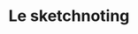 ---
expert: ""
metadata:
  title: "Le sketchnoting - Out of the Books"
  description: >-
    Rencontre avec Christophe Vanderoost de Créapicto
  robots:
    index: true
    follow: true
published: true
title: "Le sketchnoting"
description: >-
  Rencontre avec Christophe Vanderoost de Créapicto
publishDate: 2023-05-16T00:00:00.000Z
category: live
tags:
  - live
  - education
image: "https://i.ytimg.com/vi/DZceuOOalbY/sddefault.jpg"
duration: "54min"
media:
  type: "youtube"
  videoUrl: "https://www.youtube.com/watch?v=DZceuOOalbY"
---